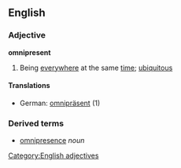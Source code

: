 ==English==
===Adjective===
'''omnipresent'''
#Being [[everywhere]] at the same [[time]]; [[ubiquitous]]
====Translations====
*German: [[omnipräsent]] (1)
===Derived terms===
*[[omnipresence]] ''noun''

[[Category:English adjectives]]